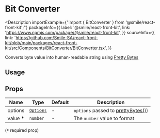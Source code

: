 
# Bit Converter

<Description
  importExample={"import { BitConverter } from '@smile/react-front-kit';"}
  packageInfo={{
    label: '@smile/react-front-kit',
    link: 'https://www.npmjs.com/package/@smile/react-front-kit',
  }}
  sourceInfo={{
    link: 'https://github.com/Smile-SA/react-front-kit/blob/main/packages/react-front-kit/src/Components/BitConverter/BitConverter.tsx',
  }}
>
  Converts byte value into human-readable string using [Pretty
  Bytes](https://github.com/sindresorhus/pretty-bytes)
</Description>

## Usage

<StorybookEmbed storyId="3-custom-components-bitconverter--docs" height="580" />

## Props

| Name            | Type                                                                           | Default | Description                                                                        |
| --------------- | ------------------------------------------------------------------------------ | ------- | ---------------------------------------------------------------------------------- |
| options         | [`Options`](https://github.com/sindresorhus/pretty-bytes/blob/main/index.d.ts) | -       | `options` passed to [prettyBytes()](https://github.com/sindresorhus/pretty-bytes)) |
| value <b>\*</b> | `number`                                                                       | -       | The `number` value to format                                                       |

(<b>`*`</b> required prop)
